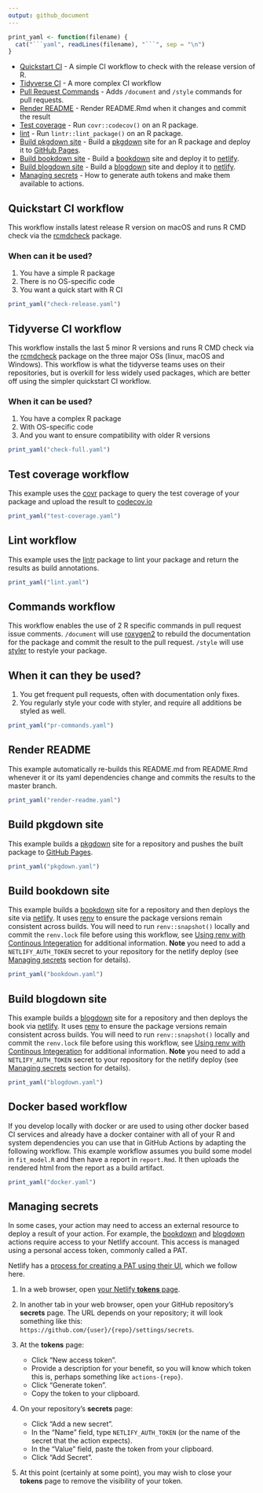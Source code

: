 ```yaml
---
output: github_document
---
```


```r
print_yaml <- function(filename) {
  cat("```yaml", readLines(filename), "```", sep = "\n")
}
```

- [Quickstart CI](#quickstart-ci-workflow) - A simple CI workflow to check with the release version of R.
- [Tidyverse CI](#tidyverse-ci-workflow) - A more complex CI workflow
- [Pull Request Commands](#commands-workflow) - Adds `/document` and `/style` commands for pull requests.
- [Render README](#render-readme) - Render README.Rmd when it changes and commit the result
- [Test coverage](#test-coverage-workflow) - Run `covr::codecov()` on an R package.
- [lint](#lint-workflow) - Run `lintr::lint_package()` on an R package.
- [Build pkgdown site](#build-pkgdown-site) - Build a [pkgdown] site for an R package and deploy it to [GitHub Pages].
- [Build bookdown site](#build-bookdown-site) - Build a [bookdown] site and deploy it to [netlify].
- [Build blogdown site](#build-blogdown-site) - Build a [blogdown] site and deploy it to [netlify].
- [Managing secrets](#managing-secrets) - How to generate auth tokens and make them available to actions.

## Quickstart CI workflow

This workflow installs latest release R version on macOS
and runs R CMD check via the [rcmdcheck](https://github.com/r-lib/rcmdcheck)
package.

### When can it be used?

1. You have a simple R package
2. There is no OS-specific code
3. You want a quick start with R CI

```r
print_yaml("check-release.yaml")
```

## Tidyverse CI workflow

This workflow installs the last 5 minor R versions
and runs R CMD check via the [rcmdcheck](https://github.com/r-lib/rcmdcheck)
package on the three major OSs (linux, macOS and Windows). This workflow is
what the tidyverse teams uses on their repositories, but is overkill
for less widely used packages, which are better off using the simpler
quickstart CI workflow.

### When it can be used?

1. You have a complex R package
2. With OS-specific code
3. And you want to ensure compatibility with older R versions

```r
print_yaml("check-full.yaml")
```

## Test coverage workflow

This example uses the [covr](https://covr.r-lib.org) package to query the test
coverage of your package and upload the result to
[codecov.io](https://codecov.io)

```r
print_yaml("test-coverage.yaml")
```

## Lint workflow

This example uses the [lintr](https://github.com/jimhester/lintr) package to lint your package and return the results as build annotations.

```r
print_yaml("lint.yaml")
```

## Commands workflow

This workflow enables the use of 2 R specific commands in pull request issue
comments. `/document` will use [roxygen2](https://roxygen2.r-lib.org/) to
rebuild the documentation for the package and commit the result to the pull
request. `/style` will use [styler](https://styler.r-lib.org/) to restyle your
package.

## When it can they be used?

1. You get frequent pull requests, often with documentation only fixes.
2. You regularly style your code with styler, and require all additions be
   styled as well.

```r
print_yaml("pr-commands.yaml")
```

## Render README

This example automatically re-builds this README.md from README.Rmd whenever it
or its yaml dependencies change and commits the results to the master branch.

```r
print_yaml("render-readme.yaml")
```

## Build pkgdown site

This example builds a [pkgdown] site for a repository and pushes the built package
to [GitHub Pages].

```r
print_yaml("pkgdown.yaml")
```

## Build bookdown site

This example builds a [bookdown] site for a repository and then deploys the site via [netlify].
It uses [renv] to ensure the package versions remain consistent across builds.
You will need to run `renv::snapshot()` locally and commit the `renv.lock` file before using this workflow, see [Using renv with Continous Integeration](https://rstudio.github.io/renv/articles/ci.html) for additional information.
**Note** you need to add a `NETLIFY_AUTH_TOKEN` secret to your repository for the netlify deploy (see [Managing secrets](#managing-secrets) section for details).

```r
print_yaml("bookdown.yaml")
```

## Build blogdown site

This example builds a [blogdown] site for a repository and then deploys the book via [netlify].
It uses [renv] to ensure the package versions remain consistent across builds.
You will need to run `renv::snapshot()` locally and commit the `renv.lock` file before using this workflow, see [Using renv with Continous Integeration](https://rstudio.github.io/renv/articles/ci.html) for additional information.
**Note** you need to add a `NETLIFY_AUTH_TOKEN` secret to your repository for the netlify deploy (see [Managing secrets](#managing-secrets) section for details).

```r
print_yaml("blogdown.yaml")
```

## Docker based workflow

If you develop locally with docker or are used to using other docker based CI
services and already have a docker container with all of your R and system
dependencies you can use that in GitHub Actions by adapting the following
workflow. This example workflow assumes you build some model in `fit_model.R`
and then have a report in `report.Rmd`. It then uploads the rendered html from
the report as a build artifact.

```r
print_yaml("docker.yaml")
```

## Managing secrets

In some cases, your action may need to access an external resource to deploy a result of your action. 
For example, the [bookdown]() and [blogdown]() actions require access to your Netlify account. 
This access is managed using a personal access token, commonly called a PAT.

Netlify has a [process for creating a PAT using their UI](https://docs.netlify.com/cli/get-started/#obtain-a-token-in-the-netlify-ui), which we follow here.

1. In a web browser, open [your Netlify **tokens** page](https://app.netlify.com/user/applications#personal-access-tokens).

2. In another tab in your web browser, open your GitHub repository's **secrets** page. The URL depends on your repository; it will look something like this: `https://github.com/{user}/{repo}/settings/secrets`.

3. At the **tokens** page:

   - Click "New access token". 
   - Provide a description for your benefit, so you will know which token this is, perhaps something like `actions-{repo}`. 
   - Click "Generate token".
   - Copy the token to your clipboard.

4. On your repository's **secrets** page:

   - Click "Add a new secret".
   - In the "Name" field, type `NETLIFY_AUTH_TOKEN` (or the name of the secret that the action expects). 
   - In the "Value" field, paste the token from your clipboard.
   - Click "Add Secret".
   
5. At this point (certainly at some point), you may wish to close your **tokens** page to remove the visibility of your token.

[GitHub Pages]: https://pages.github.com/
[renv]: https://rstudio.github.io/renv/
[pkgdown]: https://pkgdown.r-lib.org/
[bookdown]: https://bookdown.org
[blogdown]: https://bookdown.org/yihui/blogdown/
[netlify]: https://www.netlify.com/
